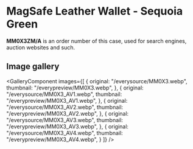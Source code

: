 
# MagSafe Leather Wallet - Sequoia Green

<Callout type='info' emoji='👉🏻'>**MM0X3ZM/A** is an order number of this case, used for search engines, auction websites and such.</Callout>

## Image gallery

<GalleryComponent
    images={[
      {
        original: "/everysource/MM0X3.webp",
        thumbnail: "/everypreview/MM0X3.webp",
      },
      {
        original: "/everysource/MM0X3_AV1.webp",
        thumbnail: "/everypreview/MM0X3_AV1.webp",
      },
      {
        original: "/everysource/MM0X3_AV2.webp",
        thumbnail: "/everypreview/MM0X3_AV2.webp",
      },
      {
        original: "/everysource/MM0X3_AV3.webp",
        thumbnail: "/everypreview/MM0X3_AV3.webp",
      },
      {
        original: "/everysource/MM0X3_AV4.webp",
        thumbnail: "/everypreview/MM0X3_AV4.webp",
      }
    ]}
  />
